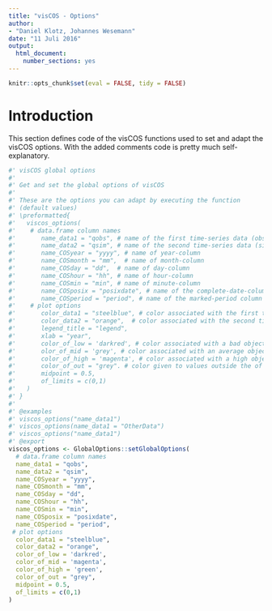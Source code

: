 ```yaml
---
title: "visCOS - Options"
author: 
- "Daniel Klotz, Johannes Wesemann"
date: "11 Juli 2016"
output: 
  html_document:
    number_sections: yes
---
```


```r
knitr::opts_chunk$set(eval = FALSE, tidy = FALSE)
```

# Introduction 
This section defines code of the visCOS functions used to set and adapt the 
visCOS options. With the added comments code is pretty much self-explanatory. 

```r
#' visCOS global options
#' 
#' Get and set the global options of visCOS
#' 
#' These are the options you can adapt by executing the function 
#' (default values)
#' \preformatted{
#'   viscos_options(
#'    # data.frame column names
#'       name_data1 = "qobs", # name of the first time-series data (observations)  
#'       name_data2 = "qsim", # name of the second time-series data (simulations)  
#'       name_COSyear = "yyyy", # name of year-column
#'       name_COSmonth = "mm",  # name of month-column
#'       name_COSday = "dd",  # name of day-column
#'       name_COShour = "hh", # name of hour-column
#'       name_COSmin = "min", # name of minute-column
#'       name_COSposix = "posixdate", # name of the complete-date-column
#'       name_COSperiod = "period", # name of the marked-period column
#'    # plot options
#'       color_data1 = "steelblue", # color associated with the first time-series data
#'       color_data2 = "orange",  # color associated with the second time-series data
#'       legend_title = "legend", 
#'       xlab = "year",
#'       color_of_low = 'darkred', # color associated with a bad objective function 
#'       olor_of_mid = 'grey', # color associated with an average objective function 
#'       color_of_high = 'magenta', # color associated with a high objective function 
#'       color_of_out = "grey". # color given to values outside the of range (as defined by of_limits)
#'       midpoint = 0.5,
#'       of_limits = c(0,1)
#'   )
#' }
#'
#' @examples
#' viscos_options("name_data1")
#' viscos_options(name_data1 = "OtherData")
#' viscos_options("name_data1")
#' @export
viscos_options <- GlobalOptions::setGlobalOptions( 
  # data.frame column names
  name_data1 = "qobs", 
  name_data2 = "qsim", 
  name_COSyear = "yyyy",
  name_COSmonth = "mm",
  name_COSday = "dd",
  name_COShour = "hh",
  name_COSmin = "min",
  name_COSposix = "posixdate",
  name_COSperiod = "period",
 # plot options
  color_data1 = "steelblue", 
  color_data2 = "orange",
  color_of_low = 'darkred',
  color_of_mid = 'magenta',
  color_of_high = 'green',
  color_of_out = "grey",
  midpoint = 0.5,
  of_limits = c(0,1)
)

```

